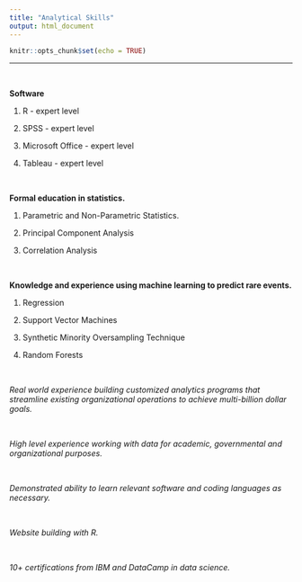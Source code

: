 ```yaml
---
title: "Analytical Skills"
output: html_document
---
```


```r
knitr::opts_chunk$set(echo = TRUE)
```
---
&nbsp;

**Software**

1. R - expert level

2. SPSS - expert level

3. Microsoft Office - expert level

4. Tableau - expert level

&nbsp;


**Formal education in statistics.**

1. Parametric and Non-Parametric Statistics.

2. Principal Component Analysis

3. Correlation Analysis

&nbsp;

**Knowledge and experience using machine learning to predict rare events.** 

1. Regression 

2. Support Vector Machines

3. Synthetic Minority Oversampling Technique 

4. Random Forests 

&nbsp;

*Real world experience building customized analytics programs that streamline existing organizational operations to achieve multi-billion dollar goals.* 

&nbsp;

*High level experience working with data for academic, governmental and organizational purposes.*

&nbsp;

*Demonstrated ability to learn relevant software and coding languages as necessary.*

&nbsp;

*Website building with R.* 

&nbsp;

*10+ certifications from IBM and DataCamp in data science.*

